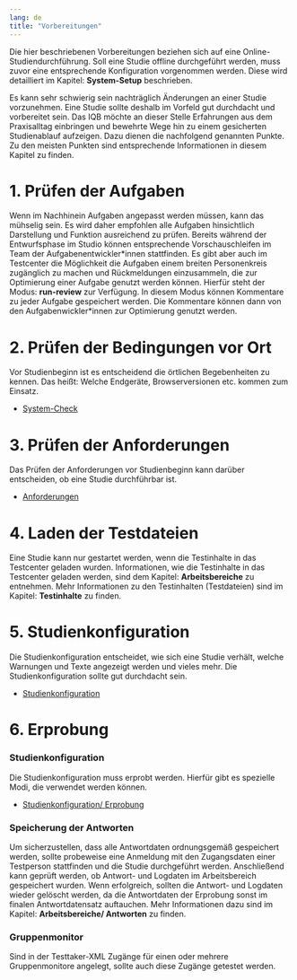 ```yaml
---
lang: de
title: "Vorbereitungen"
---
```


::: {.callout-note}
Die hier beschriebenen Vorbereitungen beziehen sich auf eine Online-Studiendurchführung. Soll eine Studie offline durchgeführt werden, muss zuvor eine entsprechende Konfiguration vorgenommen werden. Diese wird detailliert im Kapitel: **System-Setup** beschrieben.
:::

Es kann sehr schwierig sein nachträglich Änderungen an einer Studie vorzunehmen. Eine Studie sollte deshalb im Vorfeld gut durchdacht und vorbereitet sein. Das IQB möchte an dieser Stelle Erfahrungen aus dem Praxisalltag einbringen und bewehrte Wege hin zu einem gesicherten Studienablauf aufzeigen. Dazu dienen die nachfolgend genannten Punkte. Zu den meisten Punkten sind entsprechende Informationen in diesem Kapitel zu finden.

# 1. Prüfen der Aufgaben

Wenn im Nachhinein Aufgaben angepasst werden müssen, kann das mühselig sein. Es wird daher empfohlen alle Aufgaben hinsichtlich Darstellung und Funktion ausreichend zu prüfen. Bereits während der Entwurfsphase im Studio können entsprechende Vorschauschleifen im Team der Aufgabenentwickler\*innen stattfinden. Es gibt aber auch im Testcenter die Möglichkeit die Aufgaben einem breiten Personenkreis zugänglich zu machen und Rückmeldungen einzusammeln, die zur Optimierung einer Aufgabe genutzt werden können. Hierfür steht der Modus: **run-review** zur Verfügung. In diesem Modus können Kommentare zu jeder Aufgabe gespeichert werden. Die Kommentare können dann von den Aufgabenwickler\*innen zur Optimierung genutzt werden.

# 2. Prüfen der Bedingungen vor Ort

Vor Studienbeginn ist es entscheidend die örtlichen Begebenheiten zu kennen. Das heißt: Welche Endgeräte, Browserversionen etc. kommen zum Einsatz. 

* [System-Check](../preparation/system-check/)

# 3. Prüfen der Anforderungen

Das Prüfen der Anforderungen vor Studienbeginn kann darüber entscheiden, ob eine Studie durchführbar ist.

* [Anforderungen](../preparation/required/index.qmd)

# 4. Laden der Testdateien

Eine Studie kann nur gestartet werden, wenn die Testinhalte in das Testcenter geladen wurden. Informationen, wie die Testinhalte in das Testcenter geladen werden, sind dem Kapitel: **Arbeitsbereiche** zu entnehmen. Mehr Informationen zu den Testinhalten (Testdateien) sind im Kapitel: **Testinhalte** zu finden.

# 5. Studienkonfiguration

Die Studienkonfiguration entscheidet, wie sich eine Studie verhält, welche Warnungen und Texte angezeigt werden und vieles mehr. Die Studienkonfiguration sollte gut durchdacht sein. 

* [Studienkonfiguration](../preparation/study-config/index.qmd)

# 6. Erprobung

### Studienkonfiguration

Die Studienkonfiguration muss erprobt werden. Hierfür gibt es spezielle Modi, die verwendet werden können.

* [Studienkonfiguration/ Erprobung](../preparation/study-config/index.qmd)

### Speicherung der Antworten

Um sicherzustellen, dass alle Antwortdaten ordnungsgemäß gespeichert werden, sollte probeweise eine Anmeldung mit den Zugangsdaten einer Testperson stattfinden und die Studie durchgeführt werden. Anschließend kann geprüft werden, ob Antwort- und Logdaten im Arbeitsbereich gespeichert wurden. Wenn erfolgreich, sollten die Antwort- und Logdaten wieder gelöscht werden, da die Antwortdaten der Erprobung sonst im finalen Antwortdatensatz auftauchen. Mehr Informationen dazu sind im Kapitel: **Arbeitsbereiche/ Antworten** zu finden.

### Gruppenmonitor

Sind in der Testtaker-XML Zugänge für einen oder mehrere Gruppenmonitore angelegt, sollte auch diese Zugänge getestet werden.